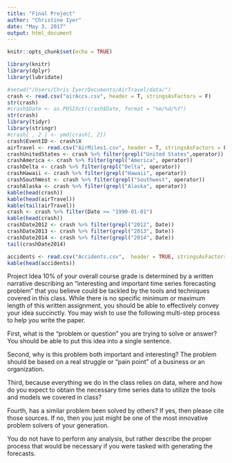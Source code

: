 ```yaml
---
title: "Final Project"
author: "Christine Iyer"
date: "May 3, 2017"
output: html_document
---
```


```r
knitr::opts_chunk$set(echo = TRUE)
```

```r
library(knitr)
library(dplyr)
library(lubridate)

```



```r
#setwd("/Users/Chris Iyer/Documents/AirTravel/data/")
crash <- read.csv("airAccs.csv", header = T, stringsAsFactors = F)
str(crash)
#crash$Date <- as.POSIXct(crash$Date, format = "%m/%d/%Y")
str(crash)
library(tidyr)
library(stringr)
#crash[ , 2 ] <- ymd(crash[, 2])
crash$EventID <- crash$X
airTravel <- read.csv("AirMiles1.csv", header = T, stringsAsFactors = F)
crashUnitedStates <- crash %>% filter(grepl("United States",operator))
crashAmerica <- crash %>% filter(grepl("America", operator))
crashDelta <- crash %>% filter(grepl("Delta", operator))
crashHawaii <- crash %>% filter(grepl("Hawaii", operator))
crashSouthWest <- crash %>% filter(grepl("Southwest", operator))
crashAlaska <- crash %>% filter(grepl("Alaska", operator))
kable(head(crash))
kable(head(airTravel))
kable(tail(airTravel))
crash <- crash %>% filter(Date >= "1990-01-01")
kable(head(crash))
crashDate2012 <- crash %>% filter(grepl("2012", Date))
crashDate2013 <- crash %>% filter(grepl("2013", Date))
crashDate2014 <- crash %>% filter(grepl("2014", Date))
tail(crashDate2014)
```

```r
accidents <- read.csv("Accidents.csv",  header = TRUE, stringsAsFactors = FALSE)
kable(head(accidents))
```

Project Idea
10% of your overall course grade is determined by a written narrative describing an “interesting and important time series forecasting problem” that you believe could be tackled by the tools and techniques covered in this class. While there is no specific minimum or maximum length of this written assignment, you should be able to effectively convey your idea succinctly. You may wish to use the following multi-step process to help you write the paper. 


First, what is the “problem or question” you are trying to solve or answer? You should be able to put this idea into a single sentence. 

Second, why is this problem both important and interesting? The problem should be based on a real struggle or “pain point” of a business or an organization. 

Third, because everything we do in the class relies on data, where and how do you expect to obtain the necessary time series data to utilize the tools and models we covered in class? 

Fourth, has a similar problem been solved by others? If yes, then please cite those sources. If no, then you just might be one of the most innovative problem solvers of your generation. 

You do not have to perform any analysis, but rather describe the proper process that would be necessary if you were tasked with generating the forecasts.
